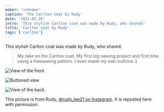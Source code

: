 ```yaml
---
maker: 'unknown'
caption: 'The Carlton coat by Rudy'
date: '2021-02-26'
intro: 'This stylish Carlton coat was made by Rudy, who shared:'
title: 'Carlton coat by Rudy'
tags: ['carlton']
---
```


<!-- truncate -->

This stylish Carlton coat was made by Rudy, who shared:

> My take on the Carlton coat. My first big sewing project and first time using a freesewing pattern. I even made my own buttons :)

![View of the front](https://posts.freesewing.org/uploads/carlton_by_rudy_carltonrudy2_ff73f3dc38.jpg 'View of the front')

![Buttoned view](https://posts.freesewing.org/uploads/carlton_by_rudy_carltonrudy3_dfe71f082f.jpg 'Buttoned view')

![View of the back](https://posts.freesewing.org/uploads/carlton_by_rudy_carltonrudy4_09a14b90d7.jpg)

<Note>

This picture is from Rudy, [@rudy_lee21 on Instagram](https://www.instagram.com/rudy_lee21/). It is reposted here with permission.

</Note>
